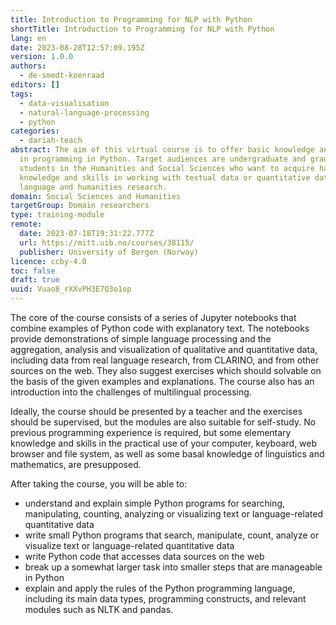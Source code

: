 ```yaml
---
title: Introduction to Programming for NLP with Python
shortTitle: Introduction to Programming for NLP with Python
lang: en
date: 2023-08-28T12:57:09.195Z
version: 1.0.0
authors:
  - de-smedt-koenraad
editors: []
tags:
  - data-visualisation
  - natural-language-processing
  - python
categories:
  - dariah-teach
abstract: The aim of this virtual course is to offer basic knowledge and skills
  in programming in Python. Target audiences are undergraduate and graduate
  students in the Humanities and Social Sciences who want to acquire hands-on
  knowledge and skills in working with textual data or quantitative data in
  language and humanities research.
domain: Social Sciences and Humanities
targetGroup: Domain researchers
type: training-module
remote:
  date: 2023-07-18T19:31:22.777Z
  url: https://mitt.uib.no/courses/38115/
  publisher: University of Bergen (Norway)
licence: ccby-4.0
toc: false
draft: true
uuid: Vuao8_rXXvPH3E7Q3o1op
---
```

The core of the course consists of a series of Jupyter notebooks that combine examples of Python code with explanatory text. The notebooks provide demonstrations of simple language processing and the aggregation, analysis and visualization of qualitative and quantitative data, including data from real language research, from CLARINO, and from other sources on the web. They also suggest exercises which should solvable on the basis of the given examples and explanations. The course also has an introduction into the challenges of multilingual processing.

Ideally, the course should be presented by a teacher and the exercises should be supervised, but the modules are also suitable for self-study. No previous programming experience is required, but some elementary knowledge and skills in the practical use of your computer, keyboard, web browser and file system, as well as some basal knowledge of linguistics and mathematics, are presupposed.

After taking the course, you will be able to:

- understand and explain simple Python programs for searching, manipulating, counting, analyzing or visualizing text or language-related quantitative data
- write small Python programs that search, manipulate, count, analyze or visualize text or language-related quantitative data
- write Python code that accesses data sources on the web
- break up a somewhat larger task into smaller steps that are manageable in Python
- explain and apply the rules of the Python programming language, including its main data types, programming constructs, and relevant modules such as NLTK and pandas.

<ExternalResource title="Interested in learning more?" subtitle="Check out Introduction to Programming for NLP with Python" url="https://mitt.uib.no/courses/38115/" />